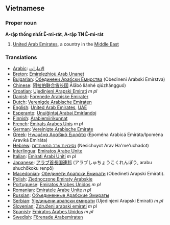 ==Vietnamese==

===Proper noun===
'''A-rập thống nhất Ê-mi-rát''', '''A-rập TN Ê-mi-rát'''

#[[United Arab Emirates]], a country in the [[Middle East]]

===Translations===
*[[Arabic]]: [[الامارات]]
*[[Breton]]: [[Emirelezhioù Arab Unanet]]
*[[Bulgarian]]: [[Обединени Арабски Емирства]] (Obedineni Arabski Emirstva)
*[[Chinese]]: [[阿拉伯联合酋长国]] Ālābó liánhé qiúzhǎngguó)
*[[Croatian]]: [[Ujedinjeni Arapski Emirati]] ''m pl''
*[[Danish]]: [[Forenede Arabiske Emirater]]
*[[Dutch]]: [[Verenigde Arabische Emiraten]]
*[[English]]: [[United Arab Emirates]], [[UAE]]
*[[Esperanto]]: [[Unuiĝintaj Arabaj Emirlandoj]]
*[[Finnish]]: [[Arabiemiirikunnat]]
*[[French]]: [[Émirats Arabes Unis]] ''m pl''
*[[German]]: [[Vereinigte Arabische Emirate]]
*[[Greek]]: [[Ηνωμένα Αραβικά Εμιράτα]] (Epom&eacute;na Arabic&aacute; Emir&aacute;ta/Ipom&eacute;na Aravik&aacute; Emir&aacute;ta)
*[[Hebrew]]: [[נסיכויות ערב המאוחדות]] (Nesichuyot Arav Ha'me'uchadot)
*[[Interlingua]]: [[Emiratos Arabe Unite]]
*[[Italian]]: [[Emirati Arabi Uniti]] ''m pl''
*[[Japanese]]: [[アラブ首長国連邦]] (アラブしゅちょうこくれんぽう, arabu shuchōkoku renpō)
*[[Macedonian]]: [[Обединети Арапски Емирати]] (Obedineti Arapski Emirati).
*[[Polish]]: [[Zjednoczone Emiraty Arabskie]]
*[[Portuguese]]: [[Emiratos Árabes Unidos]] ''m pl''
*[[Romanian]]: [[Emiratele Arabe Unite]] ''n pl''
*[[Russian]]: [[Объединенные Арабские Эмираты]]
*[[Serbian]]: [[Уједињени арапски емирати]] (Ujedinjeni Arapski Emirati) ''m pl''
*[[Slovenian]]: [[Združeni arabski emirati]] ''m pl''
*[[Spanish]]: [[Emiratos Árabes Unidos]] ''m pl''
*[[Swedish]]: [[Förenade Arabemiraten]]